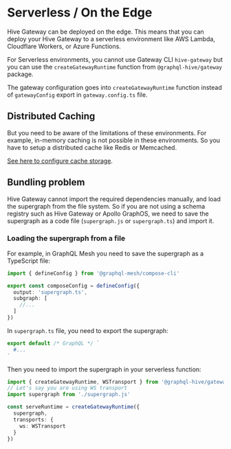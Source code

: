 
# Serverless / On the Edge

Hive Gateway can be deployed on the edge. This means that you can deploy your Hive Gateway to a
serverless environment like AWS Lambda, Cloudflare Workers, or Azure Functions.

For Serverless environments, you cannot use Gateway CLI `hive-gateway` but you can use the
`createGatewayRuntime` function from `@graphql-hive/gateway` package.

The gateway configuration goes into `createGatewayRuntime` function instead of `gatewayConfig`
export in `gateway.config.ts` file.

## Distributed Caching

But you need to be aware of the limitations of these environments. For example, in-memory caching is
not possible in these environments. So you have to setup a distributed cache like Redis or
Memcached.

[See here to configure cache storage](/docs/gateway/features/performance).

## Bundling problem

Hive Gateway cannot import the required dependencies manually, and load the supergraph from the file
system. So if you are not using a schema registry such as Hive Gateway or Apollo GraphOS, we need to
save the supergraph as a code file (`supergraph.js` or `supergraph.ts`) and import it.

### Loading the supergraph from a file

For example, in GraphQL Mesh you need to save the supergraph as a TypeScript file:

```ts filename="gateway.config.ts"
import { defineConfig } from '@graphql-mesh/compose-cli'

export const composeConfig = defineConfig({
  output: 'supergraph.ts',
  subgraph: [
    //...
  ]
})
```

In `supergraph.ts` file, you need to export the supergraph:

```ts
export default /* GraphQL */ `
  #...
`
```

Then you need to import the supergraph in your serverless function:

```ts
import { createGatewayRuntime, WSTransport } from '@graphql-hive/gateway'
// Let's say you are using WS transport
import supergraph from './supergraph.js'

const serveRuntime = createGatewayRuntime({
  supergraph,
  transports: {
    ws: WSTransport
  }
})
```
